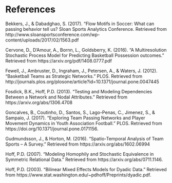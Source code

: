 <!--
The bib chunk below must go last in this document according to how R Markdown renders.  More info is at http://rmarkdown.rstudio.com/authoring_bibliographies_and_citations.html
-->

\backmatter

<!-- 
If you'd like to change the name of the bibliography to something else,
delete "References" and replace it.
-->

# References {-}


Bekkers, J., & Dabadghao, S. (2017). "Flow Motifs in Soccer: What can passing behavior tell us? Sloan 
Sports Analytics Conference. Retrieved from http://www.sloansportsconference.com/wp-content/uploads/2017/02/1563.pdf

Cervone, D., D'Amour, A., Bornn, L., Goldsberry, K. (2016). "A Multiresolution Stochastic Process Model for Predicting Basketball Possession outcomes." Retrieved from https://arxiv.org/pdf/1408.0777.pdf

Fewell, J., Ambruster, D., Ingraham, J., Petersen, A., & Waters, J. (2012). "Basketball Teams as Strategic Networks." PLOS. Retrieved from http://journals.plos.org/plosone/article?id=10.1371/journal.pone.0047445

Fosdick, B.K., Hoff, P.D. (2013). "Testing and Modeling Dependencies Between a Network and Nodal Attributes." Retrieved from https://arxiv.org/abs/1306.4708

Goncalves, B., Coutinho, D., Santos, S., Lago-Penas, C., Jimenez, S., & Sampaio, J. (2017). “Exploring 
Team Passing Networks and Player Movement Dynamics in Youth Association Football.” PLOS. Retrieved from https://doi.org/10.1371/journal.pone.0171156.

Gudmundsson, J., & Horton, M. (2016). "Spatio-Temporal Analysis of Team Sports -- A Survey." Retrieved from https://arxiv.org/abs/1602.06994 
                                                                                                            
Hoff, P.D. (2007). "Modeling Homophily and Stochastic Equivalence in Symmetric Relational Data." Retrieved from https://arxiv.org/abs/0711.1146.

Hoff, P.D. (2003). "Bilinear Mixed Effects Models for Dyadic Data." Retrieved from https://www.stat.washington.edu/~pdhoff/Preprints/dyadic.pdf.        
                                                                            
<!--
This manually sets the header for this unnumbered chapter.
-->
\markboth{References}{References}
<!--
To remove the indentation of the first entry.
-->
\noindent

<!--
To create a hanging indent and spacing between entries.  These three lines may need to be removed for styles that don't require the hanging indent.
-->

\setlength{\parindent}{-0.20in}
\setlength{\leftskip}{0.20in}
\setlength{\parskip}{8pt}


